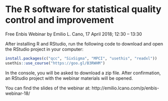 The R software for statistical quality control and improvement
==============================================================

Free Enbis Webinar by Emilio L. Cano, 17 April 2018; 12:30 – 13:30

After installing R and RStudio, run the following code to download and open
the RStudio project in your computer:

```r
install.packages(c("qcc", "SixSigma", "MPCI", "usethis", "readxl"))
usethis::use_course("https://goo.gl/B3RWHM")
```

In the console, you will be asked to download a zip file. After confirmation, an RStudio 
project with the webinar materials will be opened.


You can find the slides of the webinar at: http://emilio.lcano.com/p/enbis-webinar-18/